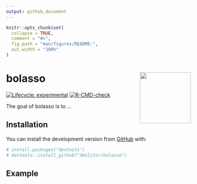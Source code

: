 ```yaml
---
output: github_document
---
```


<!-- README.md is generated from README.Rmd. Please edit that file -->

```r
knitr::opts_chunk$set(
  collapse = TRUE,
  comment = "#>",
  fig.path = "man/figures/README-",
  out.width = "100%"
)
```

# bolasso <a href='dmolitor.github.io/bolasso/'><img src='man/figures/logo.png' align="right" height="139" /></a>

<!-- badges: start -->
[![Lifecycle: experimental](https://img.shields.io/badge/lifecycle-experimental-orange.svg)](https://lifecycle.r-lib.org/articles/stages.html#experimental)
[![R-CMD-check](https://github.com/dmolitor/bolasso/workflows/R-CMD-check/badge.svg)](https://github.com/dmolitor/bolasso/actions)
<!-- badges: end -->

The goal of bolasso is to ...

## Installation

You can install the development version from [GitHub](https://github.com/) with:

``` r
# install.packages("devtools")
# devtools::install_github("dmolitor/bolasso")
```
## Example
